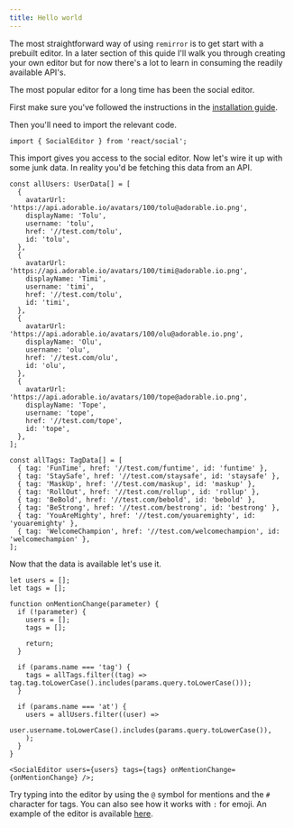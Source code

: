 ```yaml
---
title: Hello world
---
```



The most straightforward way of using `remirror` is to get start with a prebuilt editor. In a later
section of this quide I'll walk you through creating your own editor but for now there's a lot to
learn in consuming the readily available API's.

The most popular editor for a long time has been the social editor.

First make sure you've followed the instructions in the [installation guide](./02-instalation).

Then you'll need to import the relevant code.

```tsx
import { SocialEditor } from 'react/social';
```

This import gives you access to the social editor. Now let's wire it up with some junk data. In
reality you'd be fetching this data from an API.

```tsx
const allUsers: UserData[] = [
  {
    avatarUrl: 'https://api.adorable.io/avatars/100/tolu@adorable.io.png',
    displayName: 'Tolu',
    username: 'tolu',
    href: '//test.com/tolu',
    id: 'tolu',
  },
  {
    avatarUrl: 'https://api.adorable.io/avatars/100/timi@adorable.io.png',
    displayName: 'Timi',
    username: 'timi',
    href: '//test.com/tolu',
    id: 'timi',
  },
  {
    avatarUrl: 'https://api.adorable.io/avatars/100/olu@adorable.io.png',
    displayName: 'Olu',
    username: 'olu',
    href: '//test.com/olu',
    id: 'olu',
  },
  {
    avatarUrl: 'https://api.adorable.io/avatars/100/tope@adorable.io.png',
    displayName: 'Tope',
    username: 'tope',
    href: '//test.com/tope',
    id: 'tope',
  },
];

const allTags: TagData[] = [
  { tag: 'FunTime', href: '//test.com/funtime', id: 'funtime' },
  { tag: 'StaySafe', href: '//test.com/staysafe', id: 'staysafe' },
  { tag: 'MaskUp', href: '//test.com/maskup', id: 'maskup' },
  { tag: 'RollOut', href: '//test.com/rollup', id: 'rollup' },
  { tag: 'BeBold', href: '//test.com/bebold', id: 'bebold' },
  { tag: 'BeStrong', href: '//test.com/bestrong', id: 'bestrong' },
  { tag: 'YouAreMighty', href: '//test.com/youaremighty', id: 'youaremighty' },
  { tag: 'WelcomeChampion', href: '//test.com/welcomechampion', id: 'welcomechampion' },
];
```

Now that the data is available let's use it.

```tsx
let users = [];
let tags = [];

function onMentionChange(parameter) {
  if (!parameter) {
    users = [];
    tags = [];

    return;
  }

  if (params.name === 'tag') {
    tags = allTags.filter((tag) => tag.tag.toLowerCase().includes(params.query.toLowerCase()));
  }

  if (params.name === 'at') {
    users = allUsers.filter((user) =>
      user.username.toLowerCase().includes(params.query.toLowerCase()),
    );
  }
}

<SocialEditor users={users} tags={tags} onMentionChange={onMentionChange} />;
```

Try typing into the editor by using the `@` symbol for mentions and the `#` character for tags. You
can also see how it works with `:` for emoji. An example of the editor is available
[here](/docs/showcase/social).
